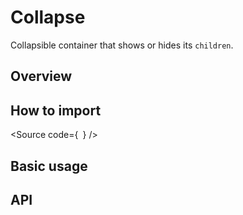 

<Meta of={Stories} />

# Collapse

Collapsible container that shows or hides its `children`.

## Overview

## How to import

<Source
  code={`
`}
/>

## Basic usage

<Canvas of={Stories.Base} />

## API

<ArgTypes of={Stories} />
